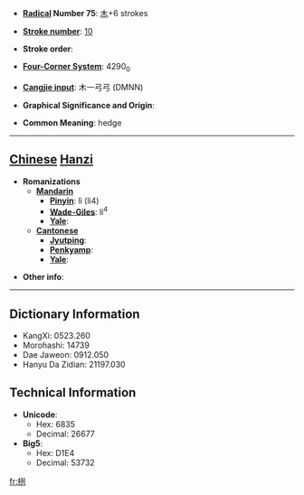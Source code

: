 * '''[[Wiktionary:Chinese radical index| Radical]] Number 75''': [[Wiktionary:Chinese radical index 木|木]]+6 strokes

* '''[[Wiktionary:Chinese total strokes index|Stroke number]]''': [[Wiktionary:Chinese total strokes index 10|10]]

* '''Stroke order''': 

* '''[[Wiktionary:Chinese four corner index|Four-Corner System]]''': 4290<sub>0</sub>

* '''[[Wiktionary:Chinese Cangjie index|Cangjie input]]''': 木一弓弓 (DMNN)

* '''Graphical Significance and Origin''': 

* '''Common Meaning''': hedge

----

== [[Chinese]] [[Hanzi]] ==

* '''Romanizations'''
** '''[[Mandarin]]'''
*** '''[[Pinyin]]''': lì (li4)
*** '''[[Wade-Giles]]''': li<sup>4</sup>
*** '''[[Yale]]''': 
** '''[[Cantonese]]'''
*** '''[[Jyutping]]''':
*** '''[[Penkyamp]]''': 
*** '''[[Yale]]''': 

* '''Other info''': 

----

== Dictionary Information ==

* KangXi: 0523.260
* Morohashi: 14739
* Dae Jaweon: 0912.050
* Hanyu Da Zidian: 21197.030

== Technical Information ==

* '''Unicode''':
** Hex: 6835
** Decimal: 26677
* '''Big5''':
** Hex: D1E4
** Decimal: 53732

[[fr:栵]]